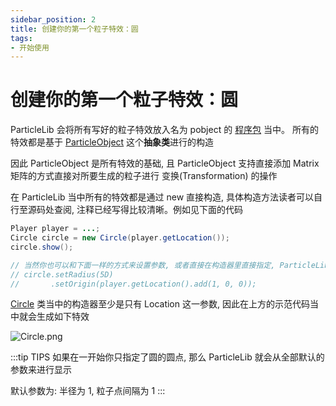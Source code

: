 ```yaml
---
sidebar_position: 2
title: 创建你的第一个粒子特效：圆
tags:
- 开始使用
---
```

# 创建你的第一个粒子特效：圆


ParticleLib 会将所有写好的粒子特效放入名为 pobject 的 [程序包](https://github.com/602723113/ParticleLib/tree/master/src/main/java/top/zoyn/particlelib/pobject) 当中。
所有的特效都是基于 [ParticleObject](https://github.com/602723113/ParticleLib/blob/master/src/main/java/top/zoyn/particlelib/pobject/ParticleObject.java)  这个**抽象类**进行的构造

因此 ParticleObject 是所有特效的基础, 且 ParticleObject 支持直接添加 Matrix 矩阵的方式直接对所要生成的粒子进行 变换(Transformation) 的操作

在 ParticleLib 当中所有的特效都是通过 new 直接构造, 具体构造方法读者可以自行至源码处查阅, 注释已经写得比较清晰。例如见下面的代码

```java
Player player = ...;
Circle circle = new Circle(player.getLocation());
circle.show();

// 当然你也可以和下面一样的方式来设置参数, 或者直接在构造器里直接指定, ParticleLib 支持链式操作
// circle.setRadius(5D)
//       .setOrigin(player.getLocation().add(1, 0, 0));
```

[Circle](https://github.com/602723113/ParticleLib/blob/master/src/main/java/top/zoyn/particlelib/pobject/Circle.java) 类当中的构造器至少是只有 Location 这一参数, 因此在上方的示范代码当中就会生成如下特效

![Circle.png](https://i.loli.net/2020/11/02/itl7pQ2hMNuLVTI.png)

:::tip TIPS
如果在一开始你只指定了圆的圆点, 那么 ParticleLib 就会从全部默认的参数来进行显示

默认参数为: 半径为 1, 粒子点间隔为 1
:::